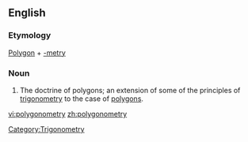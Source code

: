 ==English==

===Etymology===
[[Polygon]] + [[-metry]]

===Noun===
{{en-noun|polygonometries}}

# The doctrine of polygons; an extension of some of the principles of [[trigonometry]] to the case of [[polygon]]s.

[[Category:Trigonometry]]

[[vi:polygonometry]]
[[zh:polygonometry]]
